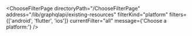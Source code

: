 

<ChooseFilterPage
  directoryPath="/ChooseFilterPage"
  address="/lib/graphqlapi/existing-resources"
  filterKind="platform"
  filters={['android', 'flutter', 'ios']}
  currentFilter="all"
  message={'Choose a platform:'}
/>
